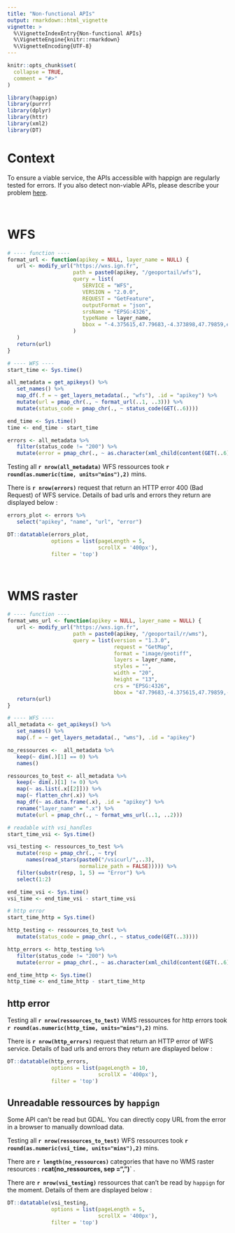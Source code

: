 ```yaml
---
title: "Non-functional APIs"
output: rmarkdown::html_vignette
vignette: >
  %\VignetteIndexEntry{Non-functional APIs}
  %\VignetteEngine{knitr::rmarkdown}
  %\VignetteEncoding{UTF-8}
---
```


```r
knitr::opts_chunk$set(
  collapse = TRUE,
  comment = "#>"
)
```

```r
library(happign)
library(purrr)
library(dplyr)
library(httr)
library(xml2)
library(DT)
```

# Context
To ensure a viable service, the APIs accessible with happign are regularly tested for errors. If you also detect non-viable APIs, please describe your problem [here](https://github.com/paul-carteron/happign/issues).

<br/>

# WFS

```r
# ---- function ----
format_url <- function(apikey = NULL, layer_name = NULL) {
   url <- modify_url("https://wxs.ign.fr",
                     path = paste0(apikey, "/geoportail/wfs"),
                     query = list(
                        SERVICE = "WFS",
                        VERSION = "2.0.0",
                        REQUEST = "GetFeature",
                        outputFormat = "json",
                        srsName = "EPSG:4326",
                        typeName = layer_name,
                        bbox = "-4.375615,47.79683,-4.373898,47.79859,epsg:4326"
                     )
   )
   return(url)
}

# ---- WFS ----
start_time <- Sys.time()

all_metadata = get_apikeys() %>%
   set_names() %>%
   map_df(.f = ~ get_layers_metadata(., "wfs"), .id = "apikey") %>%
   mutate(url = pmap_chr(., ~ format_url(..1, ..3))) %>%
   mutate(status_code = pmap_chr(., ~ status_code(GET(..6))))

end_time <- Sys.time()
time <- end_time - start_time

errors <- all_metadata %>%
   filter(status_code != "200") %>%
   mutate(error = pmap_chr(., ~ as.character(xml_child(content(GET(..6)), 1))))

```

Testing all **`r nrow(all_metadata)`** WFS ressources took **`r round(as.numeric(time, units="mins"),2)`** mins.

There is **`r nrow(errors)`** request that return an HTTP error 400 (Bad Request) of WFS service. Details of bad urls and errors they return are displayed below :

```r
errors_plot <- errors %>%
   select("apikey", "name", "url", "error")

DT::datatable(errors_plot,
              options = list(pageLength = 5,
                             scrollX = '400px'),
              filter = 'top')

```

<br/>

# WMS raster

```r
# ---- function ----
format_wms_url <- function(apikey = NULL, layer_name = NULL) {
   url <- modify_url("https://wxs.ign.fr",
                     path = paste0(apikey, "/geoportail/r/wms"),
                     query = list(version = "1.3.0",
                                  request = "GetMap",
                                  format = "image/geotiff",
                                  layers = layer_name,
                                  styles = "",
                                  width = "20",
                                  height = "13",
                                  crs = "EPSG:4326",
                                  bbox = "47.79683,-4.375615,47.79859,-4.373898"))
   return(url)
}

# ---- WFS ----
all_metadata <- get_apikeys() %>%
   set_names() %>%
   map(.f = ~ get_layers_metadata(., "wms"), .id = "apikey") 

no_ressources <-  all_metadata %>% 
   keep(~ dim(.)[1] == 0) %>% 
   names()

ressources_to_test <- all_metadata %>% 
   keep(~ dim(.)[1] != 0) %>%
   map(~ as.list(.x[[2]])) %>% 
   map(~ flatten_chr(.x)) %>% 
   map_df(~ as.data.frame(.x), .id = "apikey") %>% 
   rename("layer_name" = ".x") %>% 
   mutate(url = pmap_chr(., ~ format_wms_url(..1, ..2)))

# readable with vsi_handles
start_time_vsi <- Sys.time()

vsi_testing <- ressources_to_test %>% 
   mutate(resp = pmap_chr(., ~ try(
      names(read_stars(paste0("/vsicurl/",..3),
                       normalize_path = FALSE))))) %>% 
   filter(substr(resp, 1, 5) == "Error") %>% 
   select(1:2)

end_time_vsi <- Sys.time()
vsi_time <- end_time_vsi - start_time_vsi

# http error 
start_time_http = Sys.time()

http_testing <- ressources_to_test %>% 
   mutate(status_code = pmap_chr(., ~ status_code(GET(..3))))

http_errors <- http_testing %>%
   filter(status_code != "200") %>%
   mutate(error = pmap_chr(., ~ as.character(xml_child(content(GET(..6)), 1))))

end_time_http <- Sys.time()
http_time <- end_time_http - start_time_http
```

## http error

Testing all **`r nrow(ressources_to_test)`** WMS ressources for http errors took **`r round(as.numeric(http_time, units="mins"),2)`** mins.

There is **`r nrow(http_errors)`** request that return an HTTP error of WFS service. Details of bad urls and errors they return are displayed below :

```r

DT::datatable(http_errors,
              options = list(pageLength = 10,
                             scrollX = '400px'),
              filter = 'top')

```

## Unreadable ressources by `happign`

Some API can't be read but GDAL. You can directly copy URL from the error in a browser to manually download data.

Testing all **`r nrow(ressources_to_test)`** WFS ressources took **`r round(as.numeric(vsi_time, units="mins"),2)`** mins.

There are **`r length(no_ressources)` ** categories that have no WMS raster resources : **`r `cat(no_ressources, sep  =", ")` **.

There are **`r nrow(vsi_testing)`** ressources that can't be read by `happign` for the moment. Details of them are displayed below :

```r

DT::datatable(vsi_testing,
              options = list(pageLength = 5,
                             scrollX = '400px'),
              filter = 'top')

```
